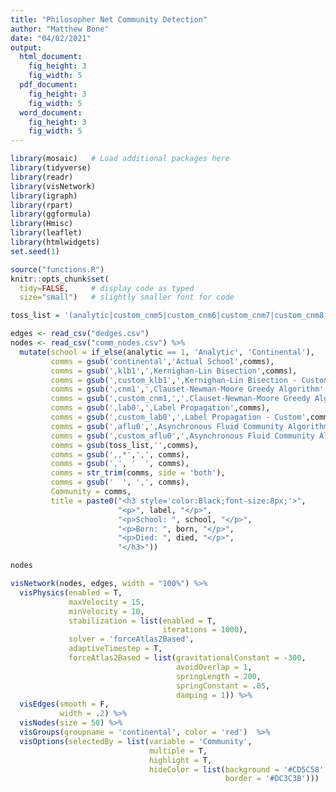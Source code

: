 ```yaml
---
title: "Philosopher Net Community Detection"
author: "Matthew Bone"
date: "04/02/2021"
output: 
  html_document:
    fig_height: 3
    fig_width: 5
  pdf_document:
    fig_height: 3
    fig_width: 5
  word_document:
    fig_height: 3
    fig_width: 5
---
```


```r
library(mosaic)   # Load additional packages here 
library(tidyverse)
library(readr)
library(visNetwork)
library(igraph)
library(rpart)
library(ggformula)
library(Hmisc)
library(leaflet)
library(htmlwidgets)
set.seed(1)

source("functions.R")
knitr::opts_chunk$set(
  tidy=FALSE,     # display code as typed
  size="small")   # slightly smaller font for code
```

```r
toss_list = '(analytic|custom_cnm5|custom_cnm6|custom_cnm7|custom_cnm8|custom_cnm9|custom_cnm10|custom_cnm11|custom_cnm12|custom_cnm13|custom_klb0|custom_cnm0|custom_cnm1|custom_cnm2|custom_cnm3|custom_cnm4|custom_lab1|custom_lab2|custom_aflu1|custom_klb0|cnm0|cnm2|cnm3|cnm4|lab1|lab2|lab3|lab4|lab5|lab6|lab7|aflu1|klb0)'

edges <- read_csv("dedges.csv")
nodes <- read_csv("comm_nodes.csv") %>%
  mutate(school = if_else(analytic == 1, 'Analytic', 'Continental'),
         comms = gsub('continental','Actual School',comms),
         comms = gsub(',klb1',',Kernighan-Lin Bisection',comms),
         comms = gsub(',custom_klb1',',Kernighan-Lin Bisection - Custom',comms),
         comms = gsub(',cnm1',',Clauset-Newman-Moore Greedy Algorithm',comms),
         comms = gsub(',custom_cnm1,',',Clauset-Newman-Moore Greedy Algorithm - Custom,',comms),
         comms = gsub(',lab0',',Label Propagation',comms),
         comms = gsub(',custom_lab0',',Label Propagation - Custom',comms),
         comms = gsub(',aflu0',',Asynchronous Fluid Community Algorithm',comms),
         comms = gsub(',custom_aflu0',',Asynchronous Fluid Community Algorithm - Custom',comms),
         comms = gsub(toss_list,'',comms),
         comms = gsub(',,*',',', comms),
         comms = gsub(',', '  ', comms),
         comms = str_trim(comms, side = 'both'),
         comms = gsub('  ', ',', comms),
         Community = comms,
         title = paste0("<h3 style='color:Black;font-size:8px;'>", 
                        "<p>", label, "</p>",
                        "<p>School: ", school, "</p>",
                        "<p>Born: ", born, "</p>",
                        "<p>Died: ", died, "</p>",
                        "</h3>"))

nodes
```

```r
visNetwork(nodes, edges, width = "100%") %>%
  visPhysics(enabled = T,
             maxVelocity = 15, 
             minVelocity = 10,
             stabilization = list(enabled = T,
                                  iterations = 1000),
             solver = 'forceAtlas2Based',
             adaptiveTimestep = T,
             forceAtlas2Based = list(gravitationalConstant = -300,
                                     avoidOverlap = 1,
                                     springLength = 200,
                                     springConstant = .05,
                                     damping = 1)) %>%
  visEdges(smooth = F, 
           width = .2) %>%
  visNodes(size = 50) %>%
  visGroups(groupname = 'continental', color = 'red')  %>%
  visOptions(selectedBy = list(variable = 'Community', 
                               multiple = T,
                               highlight = T,
                               hideColor = list(background = '#CD5C58',
                                                border = '#DC3C3B')))
  
```

